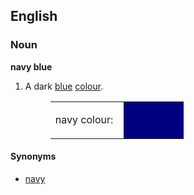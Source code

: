 ==English==

===Noun===
'''navy blue'''

# {{color}} A dark [[blue]] [[color|colour]].
#:<table><tr><td>navy colour: &nbsp;</td><td bgcolor="#000080" width="80">&nbsp; </td></tr></table>

====Synonyms====
*[[navy]]